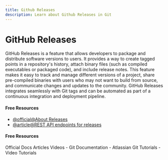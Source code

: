 ```yaml
---
title: Github Releases
description: Learn about Github Releases in Git
---
```


# GitHub Releases

GitHub Releases is a feature that allows developers to package and distribute software versions to users. It provides a way to create tagged points in a repository's history, attach binary files (such as compiled executables or packaged code), and include release notes. This feature makes it easy to track and manage different versions of a project, share pre-compiled binaries with users who may not want to build from source, and communicate changes and updates to the community. GitHub Releases integrates seamlessly with Git tags and can be automated as part of a continuous integration and deployment pipeline.

#### Free Resources

- [@official@About Releases](https://docs.github.com/en/repositories/releasing-projects-on-github/about-releases)
- [@article@REST API endpoints for releases](https://docs.github.com/en/rest/releases/releases?apiVersion=2022-11-28)

#### Free Resources

<Tabs defaultValue="official">
<TabsList>
<TabsTrigger value="official">Official Docs</TabsTrigger>
<TabsTrigger value="article">Articles</TabsTrigger>
<TabsTrigger value="video">Videos</TabsTrigger>
</TabsList>

<TabsContent value="official">
- <Link href="https://git-scm.com/docs">Git Documentation</Link>
</TabsContent>
<TabsContent value="article">
- <Link href="https://www.atlassian.com/git/tutorials">Atlassian Git Tutorials</Link>
</TabsContent>
<TabsContent value="video">
- <Link href="https://www.youtube.com/results?search_query=git+github-releases+tutorial">Video Tutorials</Link>
</TabsContent>
</Tabs>
